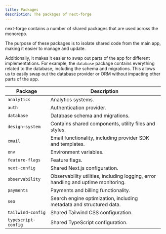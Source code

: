 ```yaml
---
title: Packages
description: The packages of next-forge
---
```


next-forge contains a number of shared packages that are used across the monorepo.

The purpose of these packages is to isolate shared code from the main app, making it easier to manage and update.

Additionally, it makes it easier to swap out parts of the app for different implementations. For example, the `database` package contains everything related to the database, including the schema and migrations. This allows us to easily swap out the database provider or ORM without impacting other parts of the app.

| Package | Description |
| ------- | ----------- |
| `analytics` | Analytics systems. |
| `auth` | Authentication provider. |
| `database` | Database schema and migrations. |
| `design-system` | Contains shared components, utility files and styles. |
| `email` | Email functionality, including provider SDK and templates. |
| `env` | Environment variables. |
| `feature-flags` | Feature flags. |
| `next-config` | Shared Next.js configuration. |
| `observability` | Observability utilities, including logging, error handling and uptime monitoring. |
| `payments` | Payments and billing functionality. |
| `seo` | Search engine optimization, including metadata and structured data. |
| `tailwind-config` | Shared Tailwind CSS configuration. |
| `typescript-config` | Shared TypeScript configuration. |
